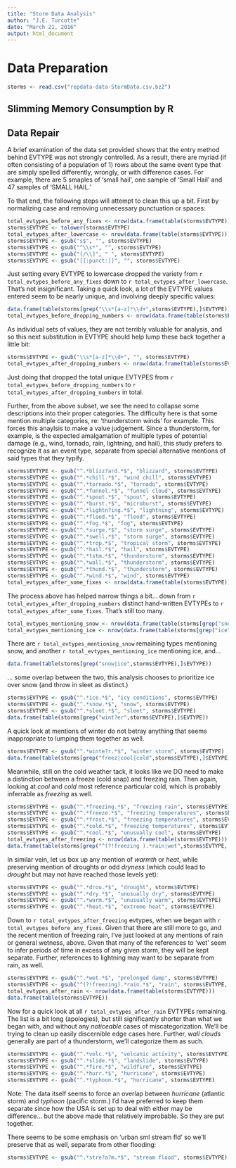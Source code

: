 ```yaml
---
title: "Storm Data Analysis"
author: "J.E. Turcotte"
date: "March 21, 2016"
output: html_document
---
```


# Data Preparation

```r
storms <- read.csv("repdata-data-StormData.csv.bz2")
```

## Slimming Memory Consumption by R



## Data Repair

A brief examination of the data set provided shows that the entry method behind EVTYPE was not strongly controlled. As a result, there are myriad (if often consisting of a population of 1) rows about the same event type that are simply spelled differently, wrongly, or with difference cases.  For example, there are 5 smaples of 'small hail', one sample of 'Small Hail' and 47 samples of 'SMALL HAIL.'

To that end, the following steps will attempt to clean this up a bit.  First by normalizing case and removing unnecessary punctuation or spaces:

```r
total_evtypes_before_any_fixes <- nrow(data.frame(table(storms$EVTYPE)))
storms$EVTYPE <- tolower(storms$EVTYPE)
total_evtypes_after_lowercase <- nrow(data.frame(table(storms$EVTYPE)))
storms$EVTYPE <- gsub("s$", "", storms$EVTYPE)
storms$EVTYPE <- gsub("^\\s*", "", storms$EVTYPE)
storms$EVTYPE <- gsub("[/\\]", " ", storms$EVTYPE)
storms$EVTYPE <- gsub("[[:punct:]]", "", storms$EVTYPE)
```

Just setting every EVTYPE to lowercase dropped the variety from `r total_evtypes_before_any_fixes` down to `r total_evtypes_after_lowercase`.  That's not insignificant.  Taking a quick look, a lot of the EVTYPE values entered seem to be nearly unique, and involving deeply specific values:

```r
data.frame(table(storms[grep("\\s*[a-z]*\\d+",storms$EVTYPE),]$EVTYPE))
total_evtypes_before_dropping_numbers <- nrow(data.frame(table(storms$EVTYPE)))
```

As individual sets of values, they are not terribly valuable for analysis, and so this next substitution in EVTYPE should help lump these back together a little bit:

```r
storms$EVTYPE <- gsub("\\s*[a-z]*\\d+", "", storms$EVTYPE)
total_evtypes_after_dropping_numbers <- nrow(data.frame(table(storms$EVTYPE)))
```

Just doing that dropped the total unique EVTYPES from `r total_evtypes_before_dropping_numbers` to `r total_evtypes_after_dropping_numbers` in total.

Further, from the above subset, we see the need to collapse some descriptions into their proper categories.  The difficulty here is that some mention multiple categories, re: 'thunderstorm winds' for example.  This forces this anaylsis to make a value judgement.  Since a thunderstorm, for example, is the expected amalgamation of multiple types of potential damage (e.g., wind, tornado, rain, lightning, and hail), this study prefers to recognize it as an event type, separate from special alternative mentions of said types that they typify.

```r
storms$EVTYPE <- gsub("^.*blizz?ard.*$", "blizzard", storms$EVTYPE)
storms$EVTYPE <- gsub("^.*chill.*$", "wind chill", storms$EVTYPE)
storms$EVTYPE <- gsub("^.*tornado.*$", "tornado", storms$EVTYPE)
storms$EVTYPE <- gsub("^.*funnel.*$", "funnel cloud", storms$EVTYPE)
storms$EVTYPE <- gsub("^.*spout.*$", "spout", storms$EVTYPE)
storms$EVTYPE <- gsub("^.*burst.*$", "microburst", storms$EVTYPE)
storms$EVTYPE <- gsub("^.*lightn?ing.*$", "lightning", storms$EVTYPE)
storms$EVTYPE <- gsub("^.*flood.*$", "flood", storms$EVTYPE)
storms$EVTYPE <- gsub("^.*fog.*$", "fog", storms$EVTYPE)
storms$EVTYPE <- gsub("^.*surge.*$", "storm surge", storms$EVTYPE)
storms$EVTYPE <- gsub("^.*swell.*$", "storm surge", storms$EVTYPE)
storms$EVTYPE <- gsub("^.*trop.*$", "tropical storm", storms$EVTYPE)
storms$EVTYPE <- gsub("^.*hail.*$", "hail", storms$EVTYPE)
storms$EVTYPE <- gsub("^.*tstm.*$", "thunderstorm", storms$EVTYPE)
storms$EVTYPE <- gsub("^.*wall.*$", "thunderstorm", storms$EVTYPE)
storms$EVTYPE <- gsub("^.*thund.*$", "thunderstorm", storms$EVTYPE)
storms$EVTYPE <- gsub("^.*wind.*$", "wind", storms$EVTYPE)
total_evtypes_after_some_fixes <- nrow(data.frame(table(storms$EVTYPE)))
```

The process above has helped narrow things a bit... down from `r total_evtypes_after_dropping_numbers` distinct hand-written EVTYPEs to `r total_evtypes_after_some_fixes`.  That's still too many.

```r
total_evtypes_mentioning_snow <- nrow(data.frame(table(storms[grep("snow",storms$EVTYPE),]$EVTYPE)))
total_evtypes_mentioning_ice <- nrow(data.frame(table(storms[grep("ice",storms$EVTYPE),]$EVTYPE)))
```

There are `r total_evtypes_mentioning_snow` remaining types mentioning snow, and another `r total_evtypes_mentioning_ice` mentioning ice, and...

```r
data.frame(table(storms[grep("snow|ice",storms$EVTYPE),]$EVTYPE))
```

... some overlap between the two, this analysis chooses to prioritize ice over snow (and throw in sleet as distinct.)

```r
storms$EVTYPE <- gsub("^.*ice.*$", "icy conditions", storms$EVTYPE)
storms$EVTYPE <- gsub("^.*snow.*$", "snow", storms$EVTYPE)
storms$EVTYPE <- gsub("^.*sleet.*$", "sleet", storms$EVTYPE)
data.frame(table(storms[grep("wint?er",storms$EVTYPE),]$EVTYPE))
```

A quick look at mentions of winter do not betray anything that seems inappropriate to lumping them together as well.

```r
storms$EVTYPE <- gsub("^.*winte?r.*$", "winter storm", storms$EVTYPE)
data.frame(table(storms[grep("freez|cool|cold",storms$EVTYPE),]$EVTYPE))
```

Meanwhile, still on the cold weather tack, it looks like we DO need to make a distinction between a freeze (cold snap) and freezing rain.  Then again, looking at *cool* and *cold* most reference particular cold, which is probably inferrable as *freezing* as well.

```r
storms$EVTYPE <- gsub("^.*freezing.*$", "freezing rain", storms$EVTYPE)
storms$EVTYPE <- gsub("^.*freeze.*$", "freezing temperatures", storms$EVTYPE)
storms$EVTYPE <- gsub("^.*frost.*$", "freezing temperatures", storms$EVTYPE)
storms$EVTYPE <- gsub("^.*cold.*$", "freezing temperatures", storms$EVTYPE)
storms$EVTYPE <- gsub("^.*cool.*$", "unusually cool", storms$EVTYPE)
total_evtypes_after_freezing <- nrow(data.frame(table(storms$EVTYPE)))
data.frame(table(storms[grep("^(?!freezing ).*rain|wet",storms$EVTYPE, perl=T),]$EVTYPE))
```

In similar vein, let us box up any mention of *warmth* or *heat*, while preserving mention of droughts or odd *dryness* (which could lead to *drought* but may not have reached those levels yet):

```r
storms$EVTYPE <- gsub("^.*drou.*$", "drought", storms$EVTYPE)
storms$EVTYPE <- gsub("^.*dry.*$", "unusually dry", storms$EVTYPE)
storms$EVTYPE <- gsub("^.*warm.*$", "unusually warm", storms$EVTYPE)
storms$EVTYPE <- gsub("^.*heat.*$", "extreme heat", storms$EVTYPE)
```

Down to `r total_evtypes_after_freezing` evtypes, when we began with `r total_evtypes_before_any_fixes`.  Given that there are still more to go, and the recent mention of freezing rain, I've just looked at any mentions of rain or general wetness, above.  Given that many of the references to 'wet' seem to infer periods of time in excess of any given storm, they will be kept separate.  Further, references to lightning may want to be separate from rain, as well.

```r
storms$EVTYPE <- gsub("^.*wet.*$", "prolonged damp", storms$EVTYPE)
storms$EVTYPE <- gsub("^(?!freezing).*rain.*$", "rain", storms$EVTYPE, perl=T)
total_evtypes_after_rain <- nrow(data.frame(table(storms$EVTYPE)))
data.frame(table(storms$EVTYPE))
```

Now for a quick look at all `r total_evtypes_after_rain` EVTYPEs remaining.  The list is a bit long (apologies), but still significantly shorter than what we began with, and without any *noticeable* cases of miscategorization.  We'll be trying to clean up easily discernible edge cases here.  Further, *wall clouds* generally are part of a thunderstorm, we'll categorize them as such.

```r
storms$EVTYPE <- gsub("^.*volc.*$", "volcanic activity", storms$EVTYPE)
storms$EVTYPE <- gsub("^.*slide.*$", "landslide", storms$EVTYPE)
storms$EVTYPE <- gsub("^.*fire.*$", "wildfire", storms$EVTYPE)
storms$EVTYPE <- gsub("^.*hurr.*$", "hurricane", storms$EVTYPE)
storms$EVTYPE <- gsub("^.*typhoon.*$", "hurricane", storms$EVTYPE)
```

Note: The data itself seems to force an overlap between *hurricane* (atlantic storm) and *typhoon* (pacific storm.)  I'd have preferred to keep them separate since how the USA is set up to deal with either may be difference... but the above made that relatively improbable.  So they are put together.

There seems to be some emphasis on 'urban sml stream fld' so we'll preserve that as well, separate from other flooding:

```r
storms$EVTYPE <- gsub("^.*stre?a?m.*$", "stream flood", storms$EVTYPE)
```



